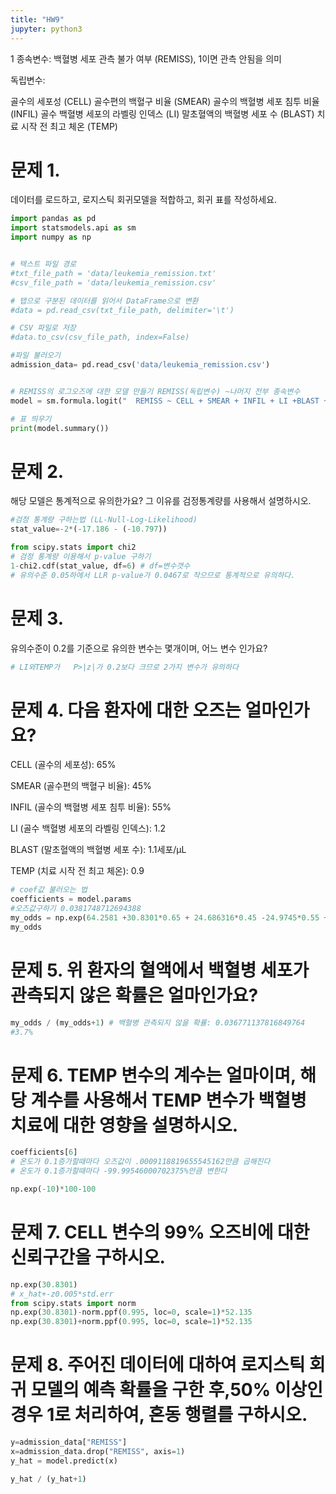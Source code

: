 ```yaml
---
title: "HW9"
jupyter: python3
---
```


1 종속변수: 백혈병 세포 관측 불가 여부 (REMISS), 1이면 관측 안됨을 의미

독립변수:

골수의 세포성 (CELL)
골수편의 백혈구 비율 (SMEAR)
골수의 백혈병 세포 침투 비율 (INFIL)
골수 백혈병 세포의 라벨링 인덱스 (LI)
말초혈액의 백혈병 세포 수 (BLAST)
치료 시작 전 최고 체온 (TEMP)

# 문제 1.

데이터를 로드하고, 로지스틱 회귀모델을 적합하고, 회귀 표를 작성하세요.

```python
import pandas as pd
import statsmodels.api as sm
import numpy as np


# 텍스트 파일 경로
#txt_file_path = 'data/leukemia_remission.txt'
#csv_file_path = 'data/leukemia_remission.csv'

# 탭으로 구분된 데이터를 읽어서 DataFrame으로 변환
#data = pd.read_csv(txt_file_path, delimiter='\t')

# CSV 파일로 저장
#data.to_csv(csv_file_path, index=False)

#파일 불러오기
admission_data= pd.read_csv('data/leukemia_remission.csv')


# REMISS의 로그오즈에 대한 모델 만들기 REMISS(독립변수) ~나머지 전부 종속변수
model = sm.formula.logit("	REMISS ~ CELL + SMEAR + INFIL + LI +BLAST +TEMP ", data=admission_data).fit()

# 표 띄우기
print(model.summary())

```
# 문제 2.

해당 모델은 통계적으로 유의한가요? 그 이유를 검정통계량를 사용해서 설명하시오.


```python
#검정 통계량 구하는법 (LL-Null-Log-Likelihood)
stat_value=-2*(-17.186 - (-10.797))

from scipy.stats import chi2
# 검정 통계량 이용해서 p-value 구하기
1-chi2.cdf(stat_value, df=6) # df=변수갯수
# 유의수준 0.05하에서 LLR p-value가 0.0467로 작으므로 통계적으로 유의하다.
```

# 문제 3.

유의수준이 0.2를 기준으로 유의한 변수는 몇개이며, 어느 변수 인가요?
```python
# LI와TEMP가   P>|z|가 0.2보다 크므로 2가지 변수가 유의하다
```
# 문제 4. 다음 환자에 대한 오즈는 얼마인가요?

CELL (골수의 세포성): 65%

SMEAR (골수편의 백혈구 비율): 45%

INFIL (골수의 백혈병 세포 침투 비율): 55%

LI (골수 백혈병 세포의 라벨링 인덱스): 1.2

BLAST (말초혈액의 백혈병 세포 수): 1.1세포/μL

TEMP (치료 시작 전 최고 체온): 0.9

```python
# coef값 불러오는 법
coefficients = model.params
#오즈값구하기 0.0381748712694388
my_odds = np.exp(64.2581 +30.8301*0.65 + 24.686316*0.45 -24.9745*0.55 +4.3605*1.2 -0.0115*1.1 -100.1734*0.9)
my_odds
```


# 문제 5. 위 환자의 혈액에서 백혈병 세포가 관측되지 않은 확률은 얼마인가요?
```python
my_odds / (my_odds+1) # 백혈병 관측되지 않을 확률: 0.036771137816849764
#3.7%
```



# 문제 6. TEMP 변수의 계수는 얼마이며, 해당 계수를 사용해서 TEMP 변수가 백혈병 치료에 대한 영향을 설명하시오.

```python
coefficients[6] 
# 온도가 0.1증가할때마다 오즈값이 .0009118819655545162만큼 곱해진다
# 온도가 0.1증가할때마다 -99.99546000702375%만큼 변한다

np.exp(-10)*100-100

```


# 문제 7. CELL 변수의 99% 오즈비에 대한 신뢰구간을 구하시오.

```python
np.exp(30.8301)
# x_hat+-z0.005*std.err
from scipy.stats import norm
np.exp(30.8301)-norm.ppf(0.995, loc=0, scale=1)*52.135 
np.exp(30.8301)+norm.ppf(0.995, loc=0, scale=1)*52.135 
```

# 문제 8. 주어진 데이터에 대하여 로지스틱 회귀 모델의 예측 확률을 구한 후,50% 이상인 경우 1로 처리하여, 혼동 행렬를 구하시오.

```python
y=admission_data["REMISS"]
x=admission_data.drop("REMISS", axis=1)
y_hat = model.predict(x)

y_hat / (y_hat+1)

```
